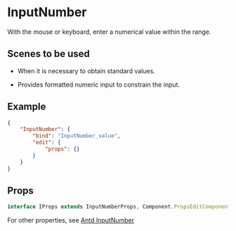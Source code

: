 # InputNumber

With the mouse or keyboard, enter a numerical value within the range.

## Scenes to be used

- When it is necessary to obtain standard values.

- Provides formatted numeric input to constrain the input.

## Example

```json
{
	"InputNumber": {
		"bind": "InputNumber_value",
		"edit": {
			"props": {}
		}
	}
}
```

## Props

```ts
interface IProps extends InputNumberProps, Component.PropsEditComponent {}
```

For other properties, see [Antd InputNumber](https://ant-design.gitee.io/components/input-number-cn/)
